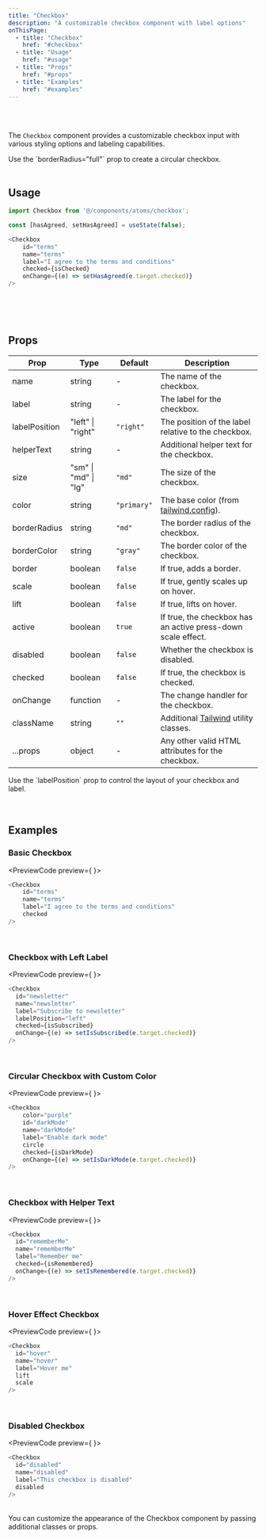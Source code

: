 ```yaml
---
title: "Checkbox"
description: "A customizable checkbox component with label options"
onThisPage:
  - title: "Checkbox"
    href: "#checkbox"
  - title: "Usage"
    href: "#usage"
  - title: "Props"
    href: "#props"
  - title: "Examples"
    href: "#examples"
---
```


<div id="checkbox" />

<br/>

<div className="flex w-full items-center justify-center">
    <Checkbox
        hover
        checked
    />
    <Checkbox
        color="green"
        border
        checked
    />
    <Checkbox
        color="yellow"
        circle
        checked
    />
    <Checkbox
        color="purple"
        circle
    />
    <Checkbox
        color="red"
        checked
    />
    <Checkbox
        checked
        color="green"
        disabled
    />
    <Checkbox
        color="purple"
        circle
        checked
    />
    <Checkbox
        color="primary"
        checked
    />
</div>

<br />

The `Checkbox` component provides a customizable checkbox input with various styling options and labeling capabilities.

<Tip>
    Use the `borderRadius="full"` prop to create a circular checkbox.
</Tip>

<br/>
<br/>
<Divider />

<div id="usage" />

## Usage

```js
import Checkbox from '@/components/atoms/checkbox';

const [hasAgreed, setHasAgreed] = useState(false);

<Checkbox
    id="terms"
    name="terms"
    label="I agree to the terms and conditions"
    checked={isChecked}
    onChange={(e) => setHasAgreed(e.target.checked)}
/>
```

<br/>
<br/>
<br/>
<Divider />

<div id="props" />

## Props

| Prop          | Type                 | Default     | Description                                                      |
|---------------|----------------------|-------------|------------------------------------------------------------------|
| name          | string               | -           | The name of the checkbox.                                        |
| label         | string               | -           | The label for the checkbox.                                      |
| labelPosition | "left" \| "right"    | `"right"`   | The position of the label relative to the checkbox.              |
| helperText    | string               | -           | Additional helper text for the checkbox.                         |
| size          | "sm" \| "md" \| "lg" | `"md"`      | The size of the checkbox.                                        |
| color         | string               | `"primary"` | The base color (from [tailwind.config](/docs/features/config#color-theme)). |
| borderRadius  | string               | `"md"`      | The border radius of the checkbox.                               |
| borderColor   | string               | `"gray"`    | The border color of the checkbox.                                |
| border        | boolean              | `false`     | If true, adds a border.                                          |
| scale         | boolean              | `false`     | If true, gently scales up on hover.                              |
| lift          | boolean              | `false`     | If true, lifts on hover.                                         |
| active        | boolean              | `true`      | If true, the checkbox has an active press-down scale effect.     |
| disabled      | boolean              | `false`     | Whether the checkbox is disabled.                                |
| checked       | boolean              | `false`     | If true, the checkbox is checked.                                |
| onChange      | function             | -           | The change handler for the checkbox.                             |
| className     | string               | `""`        | Additional [Tailwind](https://tailwindcss.com) utility classes.  |
| ...props      | object               | -           | Any other valid HTML attributes for the checkbox.                |

<Info>
    Use the `labelPosition` prop to control the layout of your checkbox and label.
</Info>

<br/>
<br/>
<br/>
<Divider />

<div id="examples" />

## Examples

### Basic Checkbox
<PreviewCode preview={
    <Checkbox
        id="terms"
        name="terms"
        label="I agree to the terms and conditions"
        checked
    />
}>
```js
<Checkbox
    id="terms"
    name="terms"
    label="I agree to the terms and conditions"
    checked
/>
```
</PreviewCode>

<br/>

### Checkbox with Left Label
<PreviewCode preview={
    <Checkbox
        id="newsletter"
        name="newsletter"
        label="Subscribe to newsletter"
        labelPosition="left"
    />
}>
```js
<Checkbox
  id="newsletter"
  name="newsletter"
  label="Subscribe to newsletter"
  labelPosition="left"
  checked={isSubscribed}
  onChange={(e) => setIsSubscribed(e.target.checked)}
/>
```
</PreviewCode>

<br/>

### Circular Checkbox with Custom Color
<PreviewCode preview={
    <Checkbox
        color="purple"
        id="darkMode"
        name="darkMode"
        label="Enable dark mode"
        circle
        checked
    />
}>
```js
<Checkbox
    color="purple"
    id="darkMode"
    name="darkMode"
    label="Enable dark mode"
    circle
    checked={isDarkMode}
    onChange={(e) => setIsDarkMode(e.target.checked)}
/>
```
</PreviewCode>

<br/>

### Checkbox with Helper Text
<PreviewCode preview={
    <Checkbox
        id="rememberMe"
        name="rememberMe"
        label="Remember me"
        helperText="Keep me logged in"
    />
}>
```js
<Checkbox
  id="rememberMe"
  name="rememberMe"
  label="Remember me"
  checked={isRemembered}
  onChange={(e) => setIsRemembered(e.target.checked)}
/>
```
</PreviewCode>

<br/>

### Hover Effect Checkbox
<PreviewCode preview={
    <Checkbox
        id="hover"
        name="hover"
        label="Hover me"
        lift
    />
}>
```js
<Checkbox
  id="hover"
  name="hover"
  label="Hover me"
  lift
  scale
/>
```
</PreviewCode>

<br/>

### Disabled Checkbox
<PreviewCode preview={
    <Checkbox
        id="disabled"
        name="disabled"
        label="This checkbox is disabled"
        disabled
    />
}>
```js
<Checkbox
  id="disabled"
  name="disabled"
  label="This checkbox is disabled"
  disabled
/>
```
</PreviewCode>

<br />

<Tip>
    You can customize the appearance of the Checkbox component by passing additional classes or props.
</Tip>

<br />
<br />